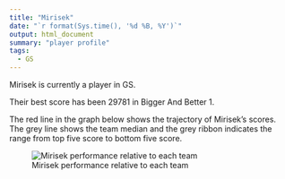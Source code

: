 ```yaml
---
title: "Mirisek"
date: "`r format(Sys.time(), '%d %B, %Y')`"
output: html_document
summary: "player profile"
tags:
  - GS
---
```


Mirisek is currently a player in GS.

Their best score has been 29781 in Bigger And Better 1.

The red line in the graph below shows the trajectory of Mirisek's scores. The grey line shows the team median and the grey ribbon indicates the range from top five score to bottom five score.

![Mirisek performance relative to each team](Mirisek.jpg)
